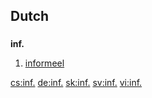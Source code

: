 ==Dutch==

==={{abbreviation|Dutch}}===
'''inf.'''

# [[informeel]]

[[cs:inf.]]
[[de:inf.]]
[[sk:inf.]]
[[sv:inf.]]
[[vi:inf.]]
